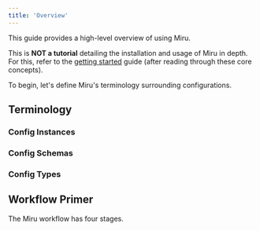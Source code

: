 ```yaml
---
title: 'Overview'
---
```



This guide provides a high-level overview of using Miru.

This is **NOT a tutorial** detailing the installation and usage of Miru in depth. For 
this, refer to the [getting started](/docs/basics/getting-started/overview) guide 
(after reading through these core concepts). 

To begin, let's define Miru's terminology surrounding configurations.

## Terminology

### Config Instances
<ConfigInstanceDefinition />

### Config Schemas
<ConfigSchemaDefinition />

### Config Types
<ConfigTypeDefinition />

## Workflow Primer

The Miru workflow has four stages.

<MiruWorkflowOverview />

